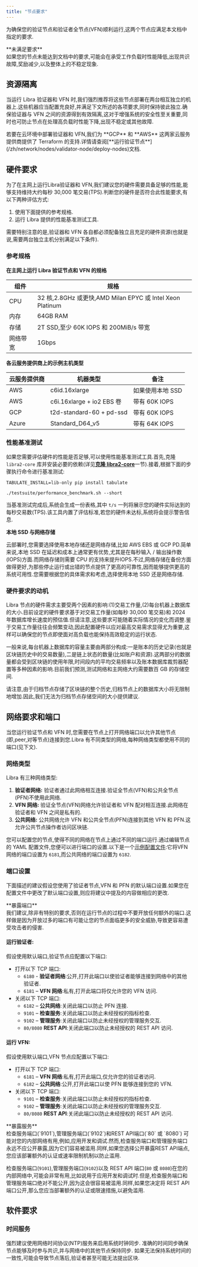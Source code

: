 ```yaml
---
title: "节点要求"
---
```



为确保您的验证节点和验证者全节点(VFN)顺利运行,这两个节点应满足本文档中指定的要求.

<Aside type="caution">
  **未满足要求**<br />
  如果您的节点未能达到文档中的要求,可能会在承受工作负载时性能降低,出现共识故障,奖励减少,以及整体上的不稳定现象.
</Aside>

## 资源隔离

当运行 Libra 验证器和 VFN 时,我们强烈推荐将这些节点部署在两台相互独立的机器上.这些机器应当配置充良好,并满足下文所述的各项要求,同时保持彼此独立.确保验证器与 VFN 之间的资源得到有效隔离,这对于增强系统的安全性至关重要,同时也可防止节点在处理高负载时性能下降,出现不稳定或其他故障.

<Aside type="note">
  若要在云环境中部署验证器和 VFN,我们为 **GCP** 和 **AWS** 这两家云服务提供商提供了 Terraform 的支持.详情请查阅[**运行验证节点**](/zh/network/nodes/validator-node/deploy-nodes)文档.
</Aside>

## 硬件要求

为了在主网上运行Libra验证器和 VFN,我们建议您的硬件需要具备足够的性能,能够支持维持大约每秒 30,000 笔交易(TPS).判断您的硬件是否符合此性能要求,有以下两种评估方式:

1. 使用下面提供的参考规格.
2. 运行 Libra 提供的性能基准测试工具.

需要特别注意的是,验证器和 VFN 各自都必须配备独立且充足的硬件资源(也就是说,需要两台独立主机分别满足以下条件).

### 参考规格

**在主网上运行 Libra 验证节点和 VFN 的规格**

| 组件   | 规格                                                   |
| ---- | ---------------------------------------------------- |
| CPU  | 32 核,2.8GHz 或更快,AMD Milan EPYC 或 Intel Xeon Platinum |
| 内存   | 64GB RAM                                             |
| 存储   | 2T SSD,至少 60K IOPS 和 200MiB/s 带宽                     |
| 网络带宽 | 1Gbps                                                |

**各云服务提供商上的示例主机类型**

| 云服务提供商 | 机器类型                     | 备注          |
| ------ | ------------------------ | ----------- |
| AWS    | c6id.16xlarge            | 如果使用本地 SSD  |
| AWS    | c6i.16xlarge + io2 EBS 卷 | 带有 60K IOPS |
| GCP    | t2d-standard-60 + pd-ssd | 带有 60K IOPS |
| Azure  | Standard\_D64\_v5          | 带有 64K IOPS |

### 性能基准测试

如果您需要评估硬件的性能是否足够,可以使用性能基准测试工具.首先,克隆 `libra2-core` 库并安装必要的依赖(详见[**克隆 libra2-core**](/zh/network/nodes/building-from-source#clone-the-libra2-core-repo)一节).接着,根据下面的步骤执行命令进行基准测试:

```shellscript filename="终端"
TABULATE_INSTALL=lib-only pip install tabulate

./testsuite/performance_benchmark.sh --short
```

当基准测试完成后,系统会生成一份表格,其中 `t/s` 一列将展示您的硬件实际达到的每秒交易数(TPS).该工具内置了评估标准,若您的硬件未达标,系统将会提示警告信息.

**本地 SSD 与网络存储**

云部署时,您需要选择使用本地存储还是网络存储,比如 AWS EBS 或 GCP PD.简单来说,本地 SSD 在延迟和成本上通常更有优势,尤其是在每秒输入 / 输出操作数(IOPS)方面.而网络存储则需要 CPU 的支持来提升IOPS.不过,网络存储在备份方面做得更好,为那些停止运行或出错的节点提供了更高的可靠性,因而能够提供更高的系统可用性.您需要根据您的具体需求和考虑,选择使用本地 SSD 还是网络存储.

### 硬件要求的动机

Libra 节点的硬件需求主要受两个因素的影响:(1)交易工作量,(2)每台机器上数据库的大小.目前设定的硬件要求基于对交易工作量(如每秒 30,000 笔交易)和 2024 年数据库增长速度的预估值.但请注意,这些要求可能随着实际情况的变化而调整.鉴于交易工作量往往会频繁变动,因此配置硬件以应对最高交易需求显得尤为重要,这样可以确保您的节点即使面对高负载也能保持高效稳定的运行状态.

一般来说,每台机器上数据库的容量主要由两部分构成:一是账本的历史记录(也就是区块链历史中的交易数量),二是链上状态的数量(比如账户和资源).这两部分的数据量都会受到区块链的使用年限,时间段内的平均交易频率以及账本数据库裁剪器配置等多种因素的影响.目前我们预测,测试网络和主网络大约需要数百 GB 的存储空间.

请注意,由于归档节点存储了区块链的整个历史,归档节点上的数据库大小将无限制地增加.因此,我们无法为归档节点存储空间的大小提供建议.

## 网络要求和端口

当您运行验证节点和 VFN 时,您需要在节点上打开网络端口以允许其他节点(即,peer,对等节点)连接到您.Libra 有不同类型的网络,每种网络类型都使用不同的端口(见下文).

### 网络类型

Libra 有三种网络类型:

1. **验证者网络:** 验证者通过此网络相互连接.验证全节点(VFN)和公共全节点(PFN)不使用此网络.
2. **VFN 网络:** 验证全节点(VFN)网络允许验证者和 VFN 配对相互连接.此网络在验证者和 VFN 之间是私有的.
3. **公共网络:** 公共网络允许 VFN 和公共全节点(PFN)连接到其他 VFN 和 PFN.这允许公共节点操作者访问区块链.

您可以配置您的节点,使得不同的网络在节点上通过不同的端口运行.通过编辑节点的 YAML 配置文件,您便可以进行端口的设置.以下是一个[示例配置文件](https://github.com/libra2org/libra2-core/blob/4ce85456853c7b19b0a751fb645abd2971cc4c0c/docker/compose/aptos-node/fullnode.yaml#L10):它将VFN网络的端口设置为 `6181`,而公共网络的端口设置为 `6182`.

### 端口设置

下面描述的建议假设您使用了验证者节点,VFN 和 PFN 的默认端口设置.如果您在配置文件中更改了默认端口设置,则应将建议中提及的内容做相应的更改.

<Aside type="caution">
  **暴露端口**<br />
  我们建议,除非有特别的要求,否则在运行节点的过程中不要开放任何额外的端口.这样做是因为开放过多的端口有可能让您的节点面临更多的安全威胁,导致更容易遭受攻击者的侵害.
</Aside>

#### 运行验证者:

假设使用默认端口,验证节点应配置以下端口:

- 打开以下 TCP 端口:
  - `6180` - **验证者网络**:公开,打开此端口以使验证者能够连接到网络中的其他验证者.
  - `6181` – **VFN 网络**:私有,打开此端口将仅允许您的 VFN 访问.
- 关闭以下 TCP 端口:
  - `6182` – **公共网络**:关闭此端口以防止 PFN 连接.
  - `9101` – **检查服务**:关闭此端口以防止未经授权的指标检查.
  - `9102` – **管理服务**:关闭此端口以防止未经授权的管理服务交互.
  - `80/8080` **REST API**:关闭此端口以防止未经授权的 REST API 访问.

#### 运行 VFN:

假设使用默认端口,VFN 节点应配置以下端口:

- 打开以下 TCP 端口:
  - `6181` – **VFN 网络**:私有,打开此端口,仅允许您的验证者访问.
  - `6182` – **公共网络**:公开,打开此端口以使 PFN 能够连接到您的 VFN.
- 关闭以下 TCP 端口:
  - `9101` – **检查服务**:关闭此端口以防止未经授权的指标检查.
  - `9102` – **管理服务**:关闭此端口以防止未经授权的管理服务交互.
  - `80/8080` **REST API**:关闭此端口以防止未经授权的 REST API 访问.

<Aside type="caution">
  **暴露服务**<br />
  检查服务端口(`9101`),管理服务端口(`9102`)和REST API端口(`80` 或 `8080`)
  可能对您的内部网络有用,例如,应用开发和调试.然而,检查服务端口和管理服务端口永远不应公开暴露,因为它们容易被滥用.同样,如果您选择公开暴露REST API端点,您应该部署额外的认证或速率限制机制以防止滥用.

  检查服务端口(`9101`),管理服务端口(`9102`)以及 REST API 端口(`80` 或 `8080`)在您的内部网络中,可能会非常有用,比如说用于应用开发和调试时.但是,检查服务端口和管理服务端口绝对不能公开,因为这会很容易被滥用.同样,如果您决定将 REST API 端口公开,那么您应当部署额外的认证或限速措施,以避免滥用.
</Aside>

## 软件要求

### 时间服务

强烈建议使用网络时间协议(NTP)服务来启用系统时钟同步.
准确的时间同步确保节点能够及时参与共识,并与网络中的其他节点保持同步.
如果无法保持系统时间的一致性,可能会导致节点落后,验证者甚至可能无法提出区块.
